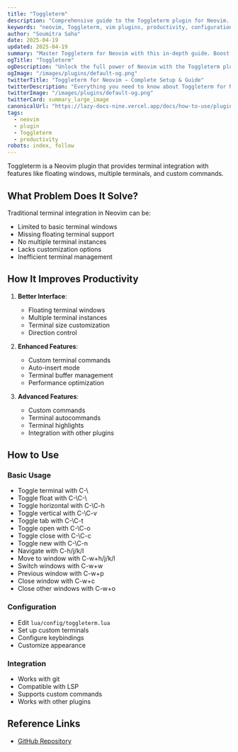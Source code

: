 ```yaml
---
title: "Toggleterm"
description: "Comprehensive guide to the Toggleterm plugin for Neovim. Learn setup, features, and best practices to enhance your workflow."
keywords: "neovim, Toggleterm, vim plugins, productivity, configuration"
author: "Soumitra Saha"
date: 2025-04-19
updated: 2025-04-19
summary: "Master Toggleterm for Neovim with this in-depth guide. Boost your coding productivity and editor experience."
ogTitle: "Toggleterm"
ogDescription: "Unlock the full power of Neovim with the Toggleterm plugin. Step-by-step instructions and expert tips."
ogImage: "/images/plugins/default-og.png"
twitterTitle: "Toggleterm for Neovim – Complete Setup & Guide"
twitterDescription: "Everything you need to know about Toggleterm for Neovim. Installation, configuration, and pro tips."
twitterImage: "/images/plugins/default-og.png"
twitterCard: summary_large_image
canonicalUrl: "https://lazy-docs-nine.vercel.app/docs/how-to-use/plugins/toggleterm"
tags:
  - neovim
  - plugin
  - Toggleterm
  - productivity
robots: index, follow
---
```


Toggleterm is a Neovim plugin that provides terminal integration with features like floating windows, multiple terminals, and custom commands.

## What Problem Does It Solve?

Traditional terminal integration in Neovim can be:

- Limited to basic terminal windows
- Missing floating terminal support
- No multiple terminal instances
- Lacks customization options
- Inefficient terminal management

## How It Improves Productivity

1. **Better Interface**:

   - Floating terminal windows
   - Multiple terminal instances
   - Terminal size customization
   - Direction control

2. **Enhanced Features**:

   - Custom terminal commands
   - Auto-insert mode
   - Terminal buffer management
   - Performance optimization

3. **Advanced Features**:
   - Custom commands
   - Terminal autocommands
   - Terminal highlights
   - Integration with other plugins

## How to Use

### Basic Usage

- Toggle terminal with C-\
- Toggle float with C-\C-\
- Toggle horizontal with C-\C-h
- Toggle vertical with C-\C-v
- Toggle tab with C-\C-t
- Toggle open with C-\C-o
- Toggle close with C-\C-c
- Toggle new with C-\C-n
- Navigate with C-h/j/k/l
- Move to window with C-w+h/j/k/l
- Switch windows with C-w+w
- Previous window with C-w+p
- Close window with C-w+c
- Close other windows with C-w+o

### Configuration

- Edit `lua/config/toggleterm.lua`
- Set up custom terminals
- Configure keybindings
- Customize appearance

### Integration

- Works with git
- Compatible with LSP
- Supports custom commands
- Works with other plugins

## Reference Links

- [GitHub Repository](https://github.com/akinsho/toggleterm.nvim)
